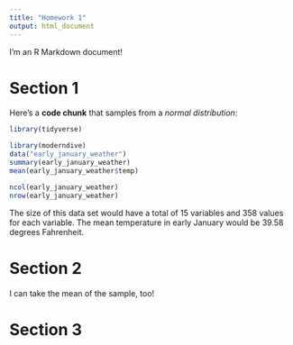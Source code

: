 ```yaml
---
title: "Homework 1"
output: html_document
---
```


I'm an R Markdown document! 

# Section 1

Here's a **code chunk** that samples from 
a _normal distribution_:

```r
library(tidyverse)
```

```r
library(moderndive)
data("early_january_weather")
summary(early_january_weather)
mean(early_january_weather$temp)
```

```r
ncol(early_january_weather)
nrow(early_january_weather)
```

The size of this data set would have a total of 15 variables and 358 values for each variable. The mean temperature in early January would be 39.58 degrees Fahrenheit.


# Section 2

I can take the mean of the sample, too!

# Section 3